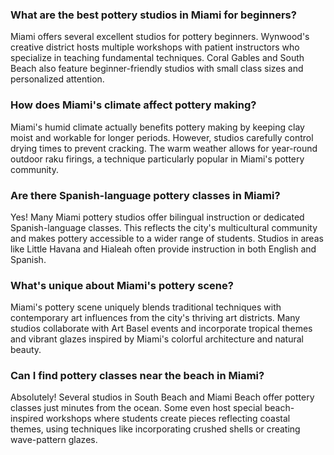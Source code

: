 ### What are the best pottery studios in Miami for beginners?

Miami offers several excellent studios for pottery beginners. Wynwood's creative district hosts multiple 
workshops with patient instructors who specialize in teaching fundamental techniques. Coral Gables and 
South Beach also feature beginner-friendly studios with small class sizes and personalized attention.

### How does Miami's climate affect pottery making?

Miami's humid climate actually benefits pottery making by keeping clay moist and workable for longer periods. 
However, studios carefully control drying times to prevent cracking. The warm weather allows for year-round 
outdoor raku firings, a technique particularly popular in Miami's pottery community.

### Are there Spanish-language pottery classes in Miami?

Yes! Many Miami pottery studios offer bilingual instruction or dedicated Spanish-language classes. This 
reflects the city's multicultural community and makes pottery accessible to a wider range of students. 
Studios in areas like Little Havana and Hialeah often provide instruction in both English and Spanish.

### What's unique about Miami's pottery scene?

Miami's pottery scene uniquely blends traditional techniques with contemporary art influences from the 
city's thriving art districts. Many studios collaborate with Art Basel events and incorporate tropical 
themes and vibrant glazes inspired by Miami's colorful architecture and natural beauty.

### Can I find pottery classes near the beach in Miami?

Absolutely! Several studios in South Beach and Miami Beach offer pottery classes just minutes from the 
ocean. Some even host special beach-inspired workshops where students create pieces reflecting coastal 
themes, using techniques like incorporating crushed shells or creating wave-pattern glazes.